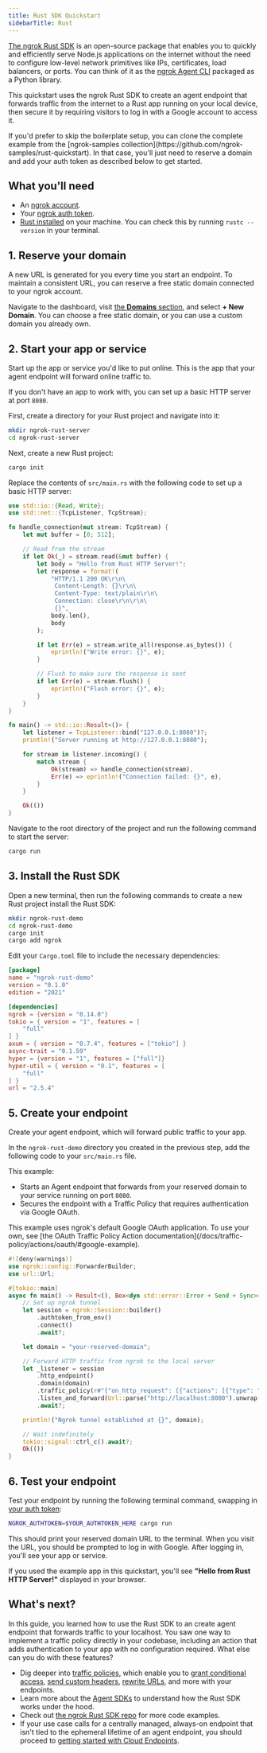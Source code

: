 ```yaml
---
title: Rust SDK Quickstart
sidebarTitle: Rust
---
```


[The ngrok Rust SDK](https://docs.rs/ngrok/latest/ngrok/) is an open-source package that enables you to quickly and efficiently serve Node.js applications on the internet without the need to configure low-level network primitives like IPs, certificates, load balancers, or ports.
You can think of it as the [ngrok Agent CLI](/getting-started/) packaged as a Python library.

This quickstart uses the ngrok Rust SDK to create an agent endpoint that forwards traffic from the internet to a Rust app running on your local device, then secure it by requiring visitors to log in with a Google account to access it.

<Info>
If you'd prefer to skip the boilerplate setup, you can clone the complete example from the [ngrok-samples collection](https://github.com/ngrok-samples/rust-quickstart).
In that case, you'll just need to reserve a domain and add your auth token as described below to get started.
</Info>

## What you'll need

- An [ngrok account](https://dashboard.ngrok.com/signup).
- Your [ngrok auth token](https://dashboard.ngrok.com/get-started/your-authtoken).
- [Rust installed](https://www.rust-lang.org/tools/install) on your machine. You can check this by running `rustc --version` in your terminal.

## 1. Reserve your domain

A new URL is generated for you every time you start an endpoint.
To maintain a consistent URL, you can reserve a free static domain connected to your ngrok account.

Navigate to the dashboard, visit [the **Domains** section](https://dashboard.ngrok.com/domains), and select **+ New Domain**.
You can choose a free static domain, or you can use a custom domain you already own.

## 2. Start your app or service

Start up the app or service you'd like to put online.
This is the app that your agent endpoint will forward online traffic to.

If you don't have an app to work with, you can set up a basic HTTP server at port `8080`.

First, create a directory for your Rust project and navigate into it:

```bash
mkdir ngrok-rust-server
cd ngrok-rust-server
```

Next, create a new Rust project:

```bash
cargo init
```

Replace the contents of `src/main.rs` with the following code to set up a basic HTTP server:

```rust title="ngrok-rust-server/src/main.rs"
use std::io::{Read, Write};
use std::net::{TcpListener, TcpStream};

fn handle_connection(mut stream: TcpStream) {
    let mut buffer = [0; 512];

    // Read from the stream
    if let Ok(_) = stream.read(&mut buffer) {
        let body = "Hello from Rust HTTP Server!";
        let response = format!(
            "HTTP/1.1 200 OK\r\n\
             Content-Length: {}\r\n\
             Content-Type: text/plain\r\n\
             Connection: close\r\n\r\n\
             {}",
            body.len(),
            body
        );

        if let Err(e) = stream.write_all(response.as_bytes()) {
            eprintln!("Write error: {}", e);
        }

        // Flush to make sure the response is sent
        if let Err(e) = stream.flush() {
            eprintln!("Flush error: {}", e);
        }
    }
}

fn main() -> std::io::Result<()> {
    let listener = TcpListener::bind("127.0.0.1:8080")?;
    println!("Server running at http://127.0.0.1:8080");

    for stream in listener.incoming() {
        match stream {
            Ok(stream) => handle_connection(stream),
            Err(e) => eprintln!("Connection failed: {}", e),
        }
    }

    Ok(())
}
```

Navigate to the root directory of the project and run the following command to start the server:

```bash
cargo run
```

## 3. Install the Rust SDK

Open a new terminal, then run the following commands to create a new Rust project install the Rust SDK:

```bash
mkdir ngrok-rust-demo
cd ngrok-rust-demo
cargo init
cargo add ngrok
```

Edit your `Cargo.toml` file to include the necessary dependencies:

```toml title="ngrok-rust-demo/Cargo.toml"
[package]
name = "ngrok-rust-demo"
version = "0.1.0"
edition = "2021"

[dependencies]
ngrok = {version = "0.14.0"}
tokio = { version = "1", features = [
    "full"
] }
axum = { version = "0.7.4", features = ["tokio"] }
async-trait = "0.1.59"
hyper = {version = "1", features = ["full"]}
hyper-util = { version = "0.1", features = [
	"full"
] }
url = "2.5.4"
```

## 5. Create your endpoint

Create your agent endpoint, which will forward public traffic to your app.

In the `ngrok-rust-demo` directory you created in the previous step, add the following code to your `src/main.rs` file.

This example:

- Starts an Agent endpoint that forwards from your reserved domain to your service running on port `8080`.
- Secures the endpoint with a Traffic Policy that requires authentication via Google OAuth.

<Note>
This example uses ngrok's default Google OAuth application.
To use your own, see [the OAuth Traffic Policy Action documentation](/docs/traffic-policy/actions/oauth/#google-example).
</Note>

```rust title="ngrok-rust-demo/src/main.rs"
#![deny(warnings)]
use ngrok::config::ForwarderBuilder;
use url::Url;

#[tokio::main]
async fn main() -> Result<(), Box<dyn std::error::Error + Send + Sync>> {
    // Set up ngrok tunnel
    let session = ngrok::Session::builder()
        .authtoken_from_env()
        .connect()
        .await?;

    let domain = "your-reserved-domain";

    // Forward HTTP traffic from ngrok to the local server
    let _listener = session
        .http_endpoint()
        .domain(domain)
        .traffic_policy(r#"{"on_http_request": [{"actions": [{"type": "oauth","config": {"provider": "google"}}]}]}"#)
        .listen_and_forward(Url::parse("http://localhost:8080").unwrap())
        .await?;

    println!("Ngrok tunnel established at {}", domain);

    // Wait indefinitely
    tokio::signal::ctrl_c().await?;
    Ok(())
}
```

## 6. Test your endpoint

Test your endpoint by running the following terminal command, swapping in [your auth token](https://dashboard.ngrok.com/get-started/your-authtoken):

```bash
NGROK_AUTHTOKEN=$YOUR_AUTHTOKEN_HERE cargo run
```

This should print your reserved domain URL to the terminal.
When you visit the URL, you should be prompted to log in with Google.
After logging in, you'll see your app or service.

If you used the example app in this quickstart, you'll see **"Hello from Rust HTTP Server!"** displayed in your browser.

## What's next?

In this guide, you learned how to use the Rust SDK to an create agent endpoint that forwards traffic to your localhost.
You saw one way to implement a traffic policy directly in your codebase, including an action that adds authentication to your app with no configuration required.
What else can you do with these features?

- Dig deeper into [traffic policies](/docs/traffic-policy/), which enable you to [grant conditional access](https://ngrok.com/docs/traffic-policy/examples/add-authentication/#conditional-access-using-oauth-variables), [send custom headers](/traffic-policy/actions/add-headers/#examples), [rewrite URLs](/traffic-policy/actions/url-rewrite/#examples), and more with your endpoints.
- Learn more about the [Agent SDKs](/agent-sdks/) to understand how the Rust SDK works under the hood.
- Check out [the ngrok Rust SDK repo](https://github.com/ngrok/ngrok-rust/tree/main?tab=readme-ov-file#ngrok-rust) for more code examples.
- If your use case calls for a centrally managed, always-on endpoint that isn't tied to the ephemeral lifetime of an agent endpoint, you should proceed to [getting started with Cloud Endpoints](/getting-started/cloud-endpoints-quickstart/).
